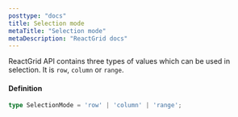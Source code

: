 ```yaml
---
posttype: "docs"
title: Selection mode
metaTitle: "Selection mode"
metaDescription: "ReactGrid docs"
---
```


ReactGrid API contains three types of values which can be used in selection. It is `row`, `column` or `range`.

#### Definition

```ts
type SelectionMode = 'row' | 'column' | 'range';
```

